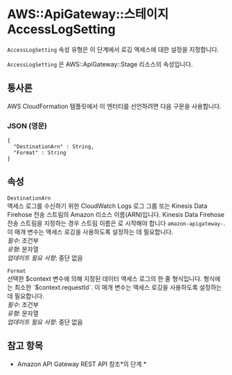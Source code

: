# AWS::ApiGateway::스테이지 AccessLogSetting

`AccessLogSetting` 속성 유형은 이 단계에서 로깅 액세스에 대한 설정을 지정합니다.

`AccessLogSetting` 은 AWS::ApiGateway::Stage 리소스의 속성입니다.

## 통사론

AWS CloudFormation 템플릿에서 이 엔터티를 선언하려면 다음 구문을 사용합니다.

### JSON (영문)

```
{
  "DestinationArn" : String,
  "Format" : String
}
```

## 속성

`DestinationArn`  
액세스 로그를 수신하기 위한 CloudWatch Logs 로그 그룹 또는 Kinesis Data Firehose 전송 스트림의 Amazon 리소스 이름(ARN)입니다. Kinesis Data Firehose 전송 스트림을 지정하는 경우 스트림 이름은 로 시작해야 합니다 `amazon-apigateway-`. 이 매개 변수는 액세스 로깅을 사용하도록 설정하는 데 필요합니다.  
_필수_: 조건부  
_유형_: 문자열  
_업데이트 필요 사항_: 중단 없음

`Format`  
선택한 $context 변수에 의해 지정된 데이터 액세스 로그의 한 줄 형식입니다. 형식에는 최소한 `$context.requestId`. 이 매개 변수는 액세스 로깅을 사용하도록 설정하는 데 필요합니다.  
_필수_: 조건부  
_유형_: 문자열  
_업데이트 필요 사항_: 중단 없음

## 참고 항목

- Amazon API Gateway REST API 참조*의 단계 *
